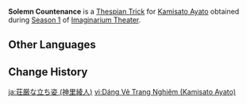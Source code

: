 {{Thespian Trick Infobox
|title     = Solemn Countenance
|image     = Solemn Countenance Kamisato Ayato Preview.png
|name      = Solemn Countenance
|character = Kamisato Ayato
|date      = 2024-07-01
|season    = 1
}}
'''Solemn Countenance''' is a [[Thespian Trick]] for [[Kamisato Ayato]] obtained during [[Imaginarium Theater/Seasons/2024-07-01|Season 1]] of [[Imaginarium Theater]].

==Other Languages==
{{Other Languages
|en       = Solemn Countenance
|zhs      = 庄严仪容
|zhs_rm   = 
|zht      = 莊嚴儀容
|zht_rm   = 
|zh_tl    = 
|ja       = 荘厳な立ち姿
|ja_rm    = Sougon-na Tachisugata
|ja_tl    = Solemn Standing Posture
|ko       = 근엄한 자태
|ko_rm    = 
|ko_tl    = 
|es       = Apariencia solemne
|es_tl    = Solemn Appearance
|fr       = Apparence solennelle
|fr_tl    = Solemn Appearance
|ru       = Торжественный облик
|ru_tl    = Solemn Appearance
|th       = สีหน้าเคร่งขรึม
|th_rm    = 
|th_tl    = 
|vi       = Dáng Vẻ Trang Nghiêm
|vi_tl    = 
|de       = Feierliche Erscheinung
|de_tl    = Solemn Appearance
|id       = Tampilan Serius
|id_tl    = Serious Appearance
|pt       = Aparência Solene
|pt_tl    = 
|tr       = Ağırbaşlı Bir İfade
|tr_tl    = 
|it       = Aspetto solenne
|it_tl    = 
}}

==Change History==
{{Change History|4.7}}

[[ja:荘厳な立ち姿 (神里綾人)]]
[[vi:Dáng Vẻ Trang Nghiêm (Kamisato Ayato)]]